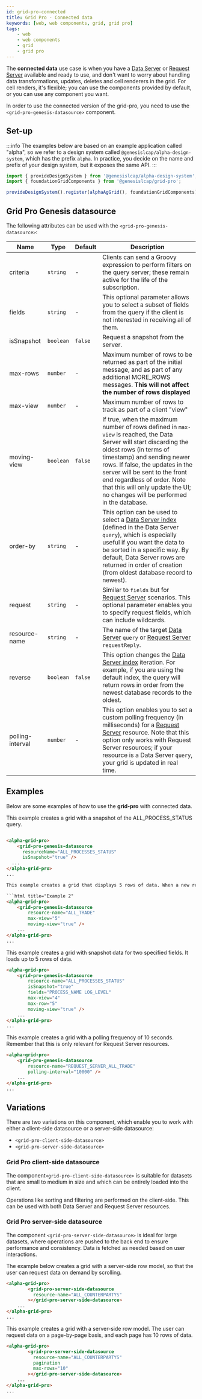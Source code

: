 ```yaml
---
id: grid-pro-connected
title: Grid Pro - Connected data
keywords: [web, web components, grid, grid pro]
tags:
    - web
    - web components
    - grid
    - grid pro
---
```


The **connected data** use case is when you have a [Data Server](../../../../../server/data-server/introduction/) or [Request Server](../../../../../server/request-server/introduction/) available and ready to use, and don't want to worry about handling data transformations, updates, deletes and cell renderers in the grid. For cell renders, it's flexible; you can use the components provided by default, or you can use any component you want.

In order to use the connected version of the grid-pro, you need to use the `<grid-pro-genesis-datasource>` component.

## Set-up

:::info
The examples below are based on an example application called "alpha", so we refer to a design system called `@genesislcap/alpha-design-system`, which has the prefix `alpha`. In practice, you decide on the name and prefix of your design system, but it exposes the same API.
:::

```ts
import { provideDesignSystem } from '@genesislcap/alpha-design-system';
import { foundationGridComponents } from '@genesislcap/grid-pro';

provideDesignSystem().register(alphaAgGrid(), foundationGridComponents);
```

## Grid Pro Genesis datasource

The following attributes can be used with the `<grid-pro-genesis-datasource>`:

|Name|Type|Default|Description|
|----|----|-------|-----------|
|criteria|`string`| - |Clients can send a Groovy expression to perform filters on the query server; these remain active for the life of the subscription.|
|fields| `string` | - | This optional parameter allows you to select a subset of fields from the query if the client is not interested in receiving all of them. |
|isSnapshot| `boolean` | `false` | Request a snapshot from the server. |
|max-rows| `number` | - | Maximum number of rows to be returned as part of the initial message, and as part of any additional MORE_ROWS messages. **This will not affect the number of rows displayed**|
|max-view| `number` | - | Maximum number of rows to track as part of a client "view" |
|moving-view| `boolean` | `false` | If true, when the maximum number of rows defined in `max-view` is reached, the Data Server will start discarding the oldest rows (in terms of timestamp) and sending newer rows. If false, the updates in the server will be sent to the front end regardless of order. Note that this will only update the UI; no changes will be performed in the database.|
|order-by| `string` | - | This option can be used to select a [Data Server index](../../../../../database/data-types/index-entities/) (defined in the Data Server `query`), which is especially useful if you want the data to be sorted in a specific way. By default, Data Server rows are returned in order of creation (from oldest database record to newest).|
|request| `string` | - | Similar to `fields` but for [Request Server](../../../../../server/request-server/introduction/) scenarios. This optional parameter enables you to specify request fields, which can include wildcards.|
|resource-name| `string` | - | The name of the target [Data Server](../../../../../server/data-server/introduction/) `query` or [Request Server](../../../../../server/request-server/introduction/) `requestReply`. |
| reverse | `boolean` | `false` | This option changes the [Data Server index](../../../../../database/data-types/index-entities/) iteration. For example, if you are using the default index, the query will return rows in order from the newest database records to the oldest.|
| polling-interval | `number` | - | This option enables you to set a custom polling frequency (in milliseconds) for a [Request Server](../../../../../server/request-server/introduction/) resource. Note that this option only works with Request Server resources; if your resource is a Data Server `query`, your grid is updated in real time. |

## Examples

Below are some examples of how to use the **grid-pro** with connected data.

This example creates a grid with a snapshot of the ALL_PROCESS_STATUS query.

```html title="Example 1"

<alpha-grid-pro>
    <grid-pro-genesis-datasource
      resourceName="ALL_PROCESSES_STATUS"
      isSnapshot="true" />
  ...
</alpha-grid-pro>
...

This example creates a grid that displays 5 rows of data. When a new record is added, the oldest record is removed from the display.

```html title="Example 2"
<alpha-grid-pro>
    <grid-pro-genesis-datasource
        resource-name="ALL_TRADE"
        max-view="5"
        moving-view="true" />
    ...
</alpha-grid-pro>
...
```

This example creates a grid with snapshot data for two specified fields. It loads up to 5 rows of data.

```html title="Example 3"
<alpha-grid-pro>
    <grid-pro-genesis-datasource
        resource-name="ALL_PROCESSES_STATUS"
        isSnapshot="true"
        fields="PROCESS_NAME LOG_LEVEL"
        max-view="4"
        max-row="5"
        moving-view="true" />
    ...
</alpha-grid-pro>
...
```

This example creates a grid with a polling frequency of 10 seconds. Remember that this is only relevant for Request Server resources.

```html title="Example 4"
<alpha-grid-pro>
    <grid-pro-genesis-datasource
        resource-name="REQUEST_SERVER_ALL_TRADE"
        polling-interval="10000" />
    ...
</alpha-grid-pro>
...
```

## Variations
There are two variations on this component, which enable you to work with either a client-side datasource or a server-side datasource:

- `<grid-pro-client-side-datasource>`
- `<grid-pro-server-side-datasource>`

### Grid Pro client-side datasource

The component`<grid-pro-client-side-datasource>` is suitable for datasets that are small to medium in size and which can be entirely loaded into the client. 

Operations like sorting and filtering are performed on the client-side. This can be used with both Data Server and Request Server resources.

### Grid Pro server-side datasource
The component `<grid-pro-server-side-datasource>` is ideal for large datasets, where operations are pushed to the back end to ensure performance and consistency. Data is fetched as needed based on user interactions.

The example below creates a grid with a server-side row model, so that the user can request data on demand by scrolling.

```html title="Example 5"
<alpha-grid-pro>
        <grid-pro-server-side-datasource
          resource-name="ALL_COUNTERPARTYS"
        ></grid-pro-server-side-datasource>
    ...
</alpha-grid-pro>
...
```

This example creates a grid with a server-side row model. The user can request data on a page-by-page basis, and each page has 10 rows of data. 

```html title="Example 6"
<alpha-grid-pro>
        <grid-pro-server-side-datasource
          resource-name="ALL_COUNTERPARTYS"
          pagination
          max-rows="10"
        ></grid-pro-server-side-datasource>
    ...
</alpha-grid-pro>
...
```

